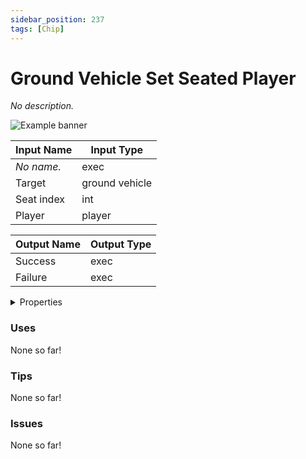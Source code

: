 ```yaml
---
sidebar_position: 237
tags: [Chip]
---
```


# Ground Vehicle Set Seated Player

*No description.*



![Example banner](./assets/50458d97-a7cf-45e3-892b-fb67c0fbe64b.svg)

| Input Name | Input Type |
|-----------|-----------|
| *No name.* | exec |
| Target | ground vehicle |
| Seat index | int |
| Player | player |

| Output Name | Output Type |
|-----------|-----------|
| Success | exec |
| Failure | exec |


<details>
  <summary>Properties</summary>
  <div>
    <div>
    <table>
      <thead>
        <tr>
          <th>Is beta required?</th>
          <th>❌</th>
        </tr>
        <tr>
          <th>Is this chip a trolling risk?</th>
          <th>❌</th>
        </tr>
        <tr>
          <th>Chip UUID</th>
          <th>50458d97-a7cf-45e3-892b-fb67c0fbe64b</th>
        </tr>
      </thead>
    </table>
    </div>
  </div>
</details>

### Uses

None so far!

### Tips

None so far!

### Issues

None so far!